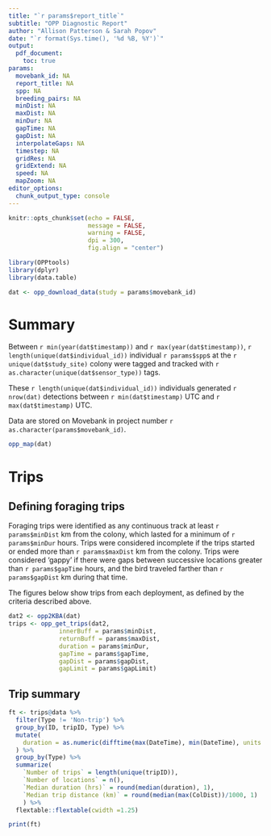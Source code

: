 ```yaml
---
title: "`r params$report_title`"
subtitle: "OPP Diagnostic Report"
author: "Allison Patterson & Sarah Popov"
date: "`r format(Sys.time(), '%d %B, %Y')`"
output: 
  pdf_document:
    toc: true
params:
  movebank_id: NA
  report_title: NA
  spp: NA
  breeding_pairs: NA
  minDist: NA
  maxDist: NA
  minDur: NA
  gapTime: NA
  gapDist: NA
  interpolateGaps: NA
  timestep: NA
  gridRes: NA
  gridExtend: NA
  speed: NA
  mapZoom: NA
editor_options: 
  chunk_output_type: console
---
```


```r
knitr::opts_chunk$set(echo = FALSE,
                      message = FALSE,
                      warning = FALSE,
                      dpi = 300,
                      fig.align = "center")

library(OPPtools)
library(dplyr)
library(data.table)

dat <- opp_download_data(study = params$movebank_id)
```

\newpage

# Summary

Between `r min(year(dat$timestamp))` and `r max(year(dat$timestamp))`, `r length(unique(dat$individual_id))` individual `r params$spp`s at the `r unique(dat$study_site)` colony were tagged and tracked with `r as.character(unique(dat$sensor_type))` tags.

These `r length(unique(dat$individual_id))` individuals generated `r nrow(dat)` detections between `r min(dat$timestamp)` UTC and `r max(dat$timestamp)` UTC.

Data are stored on Movebank in project number `r as.character(params$movebank_id)`.

```r
opp_map(dat)
```

# Trips

## Defining foraging trips

Foraging trips were identified as any continuous track at least `r params$minDist` km from the colony, which lasted for a minimum of `r params$minDur` hours. Trips were considered incomplete if the trips started or ended more than `r params$maxDist` km from the colony. Trips were considered 'gappy' if there were gaps between successive locations greater than `r params$gapTime` hours, and the bird traveled farther than `r params$gapDist` km during that time. 

The figures below show trips from each deployment, as defined by the criteria described above.

```r
dat2 <- opp2KBA(dat)
trips <- opp_get_trips(dat2,
              innerBuff = params$minDist,
              returnBuff = params$maxDist,
              duration = params$minDur,
              gapTime = params$gapTime,
              gapDist = params$gapDist,
              gapLimit = params$gapLimit)
```

## Trip summary

```r
ft <- trips@data %>%
  filter(Type != 'Non-trip') %>% 
  group_by(ID, tripID, Type) %>% 
  mutate(
    duration = as.numeric(difftime(max(DateTime), min(DateTime), units = 'hours'))
  ) %>% 
  group_by(Type) %>%
  summarize(
    `Number of trips` = length(unique(tripID)),
    `Number of locations` = n(),
    `Median duration (hrs)` = round(median(duration), 1),
    `Median trip distance (km)` = round(median(max(ColDist))/1000, 1)
    ) %>% 
  flextable::flextable(cwidth =1.25)

print(ft)
```
